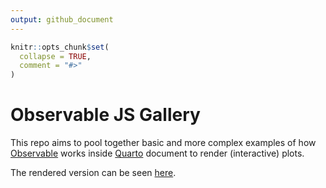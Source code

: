 ```yaml
---
output: github_document
---
```


<!-- README.md is generated from README.Rmd. Please edit that file -->

```r
knitr::opts_chunk$set(
  collapse = TRUE,
  comment = "#>"
)
```

# Observable JS Gallery

This repo aims to pool together basic and more complex examples of how [Observable](https://observablehq.com/tutorials) works inside [Quarto](https://quarto.org) document to render (interactive) plots.

The rendered version can be seen [here](https://abichat.github.io/ojs-gallery/).
